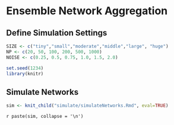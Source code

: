 # Ensemble Network Aggregation

## Define Simulation Settings

```r
SIZE <- c("tiny","small","moderate","middle","large", "huge")
NP <- c(20, 50, 100, 200, 500, 1000)
NOISE <- c(0.25, 0.5, 0.75, 1.0, 1.5, 2.0) 

set.seed(1234)
library(knitr)
```

## Simulate Networks

```r
sim <- knit_child("simulate/simulateNetworks.Rmd", eval=TRUE)
```

`r paste(sim, collapse = '\n')`